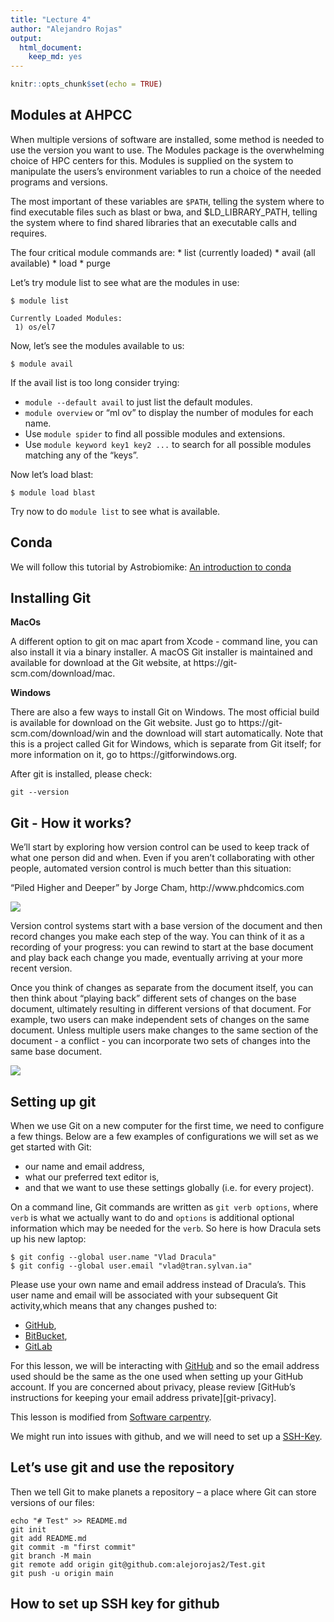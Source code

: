 ```yaml
---
title: "Lecture 4"
author: "Alejandro Rojas"
output: 
  html_document: 
    keep_md: yes
---
```


```r
knitr::opts_chunk$set(echo = TRUE)
```

## Modules at AHPCC

When multiple versions of software are installed, some method is needed
to use the version you want to use. The
Modules package is the overwhelming
choice of HPC centers for this. Modules is supplied on the system to
manipulate the users's environment variables to run a choice of the
needed programs and versions.


The most important of these variables are `$PATH`, telling the system where to find executable files such as blast or bwa, and $LD_LIBRARY_PATH, telling the system where
to find shared libraries that an executable calls and requires. 

The four critical module commands are:
 * list (currently loaded)
 * avail (all available)
 * load
 * purge
 
 Let's try module list to see what are the modules in use:
 
 ```
$ module list

Currently Loaded Modules:
  1) os/el7
 ```

Now, let's see the modules available to us:

```
$ module avail
```

If the avail list is too long consider trying:

* `module --default avail` to just list the default modules.
* `module overview` or "ml ov" to display the number of modules for each name.
* Use `module spider` to find all possible modules and extensions.
* Use `module keyword key1 key2 ...` to search for all possible modules matching any of the "keys".


Now let's load blast:

```
$ module load blast
```

Try now to do `module list` to see what is available.


## Conda

We will follow this tutorial by Astrobiomike: [An introduction to conda](https://astrobiomike.github.io/unix/conda-intro)


## Installing Git

__MacOs__

A different option to git on mac apart from Xcode - command line, you can also install it via a binary installer. A macOS Git installer is maintained and available for download at the Git website, at https://git-scm.com/download/mac.

__Windows__

There are also a few ways to install Git on Windows. The most official build is available for download on the Git website. Just go to https://git-scm.com/download/win and the download will start automatically. Note that this is a project called Git for Windows, which is separate from Git itself; for more information on it, go to https://gitforwindows.org.

After git is installed, please check:

```
git --version
```

## Git - How it works?

We’ll start by exploring how version control can be used to keep track of what one person did and when. Even if you aren’t collaborating with other people, automated version control is much better than this situation:

"Piled Higher and Deeper" by Jorge Cham, http://www.phdcomics.com

![][id1]

Version control systems start with a base version of the document and then record changes you make each step of the way. You can think of it as a recording of your progress: you can rewind to start at the base document and play back each change you made, eventually arriving at your more recent version.

Once you think of changes as separate from the document itself, you can then think about “playing back” different sets of changes on the base document, ultimately resulting in different versions of that document. For example, two users can make independent sets of changes on the same document. Unless multiple users make changes to the same section of the document - a conflict - you can incorporate two sets of changes into the same base document.

![][id2]

## Setting up git

When we use Git on a new computer for the first time,
we need to configure a few things. Below are a few examples
of configurations we will set as we get started with Git:

*   our name and email address,
*   what our preferred text editor is,
*   and that we want to use these settings globally (i.e. for every project).

On a command line, Git commands are written as `git verb options`,
where `verb` is what we actually want to do and `options` is additional optional information which may be needed for the `verb`. So here is how
Dracula sets up his new laptop:

```
$ git config --global user.name "Vlad Dracula"
$ git config --global user.email "vlad@tran.sylvan.ia"
```

Please use your own name and email address instead of Dracula's. This user name and email will be associated with your subsequent Git activity,which means that any changes pushed to:

- [GitHub](https://github.com/),
- [BitBucket](https://bitbucket.org/),
- [GitLab](https://gitlab.com/)

For this lesson, we will be interacting with [GitHub](https://github.com/) and so the email address used should be the same as the one used when setting up your GitHub account. If you are concerned about privacy, please review [GitHub's instructions for keeping your email address private][git-privacy]. 

This lesson is modified from [Software carpentry](https://swcarpentry.github.io/git-novice/02-setup/index.html).

We might run into issues with github, and we will need to set up a [SSH-Key](https://docs.github.com/en/authentication/keeping-your-account-and-data-secure/reviewing-your-ssh-keys).

## Let's use git and use the repository

Then we tell Git to make planets a repository – a place where Git can store versions of our files:
```
echo "# Test" >> README.md
git init
git add README.md
git commit -m "first commit"
git branch -M main
git remote add origin git@github.com:alejorojas2/Test.git
git push -u origin main
```

## How to set up SSH key for github




[id1]: Images/phd101212s.png
[id2]: Images/Version_control.png